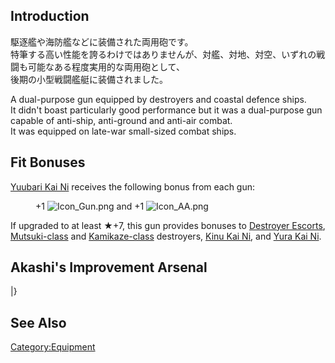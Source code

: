 {{EquipmentInfo}}

==Introduction==
駆逐艦や海防艦などに装備された両用砲です。<br>
特筆する高い性能を誇るわけではありませんが、対艦、対地、対空、いずれの戦闘も可能なある程度実用的な両用砲として、<br>
後期の小型戦闘艦艇に装備されました。

A dual-purpose gun equipped by destroyers and coastal defence ships.<br>
It didn't boast particularly good performance but it was a dual-purpose gun capable of anti-ship, anti-ground and anti-air combat.<br>
It was equipped on late-war small-sized combat ships.

==Fit Bonuses==
[[Yuubari#Second Upgrade|Yuubari Kai Ni]] receives the following bonus from each gun:
:+1 [[File:Icon_Gun.png]] and +1 [[File:Icon_AA.png]]
If upgraded to at least ★+7, this gun provides bonuses to [[Destroyer Escorts]], [[:Category:Mutsuki_Class|Mutsuki-class]] and [[:Category:Kamikaze_Class|Kamikaze-class]] destroyers, [[Kinu#Second Upgrade|Kinu Kai Ni]], and [[Yura#Second Upgrade|Yura Kai Ni]].

==Akashi's Improvement Arsenal==
{{AkashiWorkshop}}
{{AkashiWorkshopLine
|Name=12.7cm Single High-angle Gun Mount (Late Model)
|ItemType=GreenGunDP
|Fuel=10
|Ammo=50
|Steel=40
|Baux=20
|Mats0-5=2/3
|Mats6-9=3/5
|Mats10=-
|Screws0-5=2/2
|Screws6-9=3/4
|Screws10=-
|EquipConsume0-5=2x{{RedGunLight|12.7cm Twin Gun Mount}}
|EquipConsume6-9=1x{{GreenGunDP|12.7cm Single High-angle Gun Mount (Late Model)}}
|EquipConsume10=-
|Sun=Y
|Mon=E
|Tue=E
|Wed=Y<br>E<br>H
|Thu=Y<br>E<br>H
|Fri=Y<br>H
|Sat=Y<br>H
|2ndShip=[[Yura#Second Upgrade|Yura Kai Ni]]<br>[[Etorofu#First Upgrade|Etorofu Kai]]<br>[[Hiburi#First Upgrade|Hiburi Kai]]
}}
|}

==See Also==

{{Equipmentlist}}
[[Category:Equipment]]